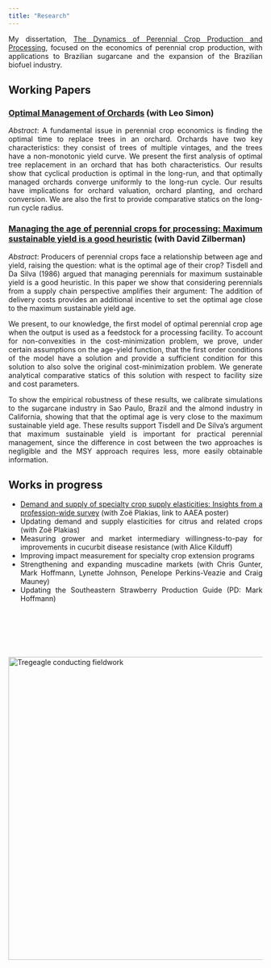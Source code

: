 ```yaml
---
title: "Research"
---
```


<style>
body {
text-align: justify}
</style>

<!-- Research page under construction -->

My dissertation, [The Dynamics of Perennial Crop Production and Processing](files/dissertationFinal.pdf), focused on the economics of perennial crop production, with applications to Brazilian sugarcane and the expansion of the Brazilian biofuel industry.


## Working Papers

### [Optimal Management of Orchards](files/OptimalManagementOfOrchards_200909.pdf) (with Leo Simon)

*Abstract*:
A fundamental issue in perennial crop economics is finding the optimal time to replace trees in an orchard. Orchards have two key characteristics: they consist of trees of multiple vintages, and the trees have a non-monotonic yield curve. We present the first analysis of optimal tree replacement in an orchard that has both characteristics. Our results show that cyclical production is optimal in the long-run, and that optimally managed orchards converge uniformly to the long-run cycle. Our results have implications for orchard valuation, orchard planting, and orchard conversion. We are also the first to provide comparative statics on the long-run cycle radius. 


### [Managing the age of perennial crops for processing: Maximum sustainable yield is a good heuristic](files/Tregeagle_Zilberman_biorefinery_Jul07_2021.pdf) (with David Zilberman)
*Abstract*:
Producers of perennial crops face a relationship between age and yield, raising the question: what is the optimal age of their crop? Tisdell and Da Silva (1986) argued that managing perennials for maximum sustainable yield is a good heuristic. In this paper we show that considering perennials from a supply chain perspective amplifies their argument: The addition of delivery costs provides an additional incentive to set the optimal age close to the maximum sustainable yield age.

We present, to our knowledge, the first model of optimal perennial crop age when the output is used as a feedstock for a processing facility. To account for non-convexities in the cost-minimization problem, we prove, under certain assumptions on the age-yield function, that the first order conditions of the model have a solution and provide a sufficient condition for this solution to also solve the original cost-minimization problem. We generate analytical comparative statics of this solution with respect to facility size and cost parameters. 

To show the empirical robustness of these results, we calibrate simulations to the sugarcane industry in Sao Paulo, Brazil and the almond industry in California, showing that that the optimal age is very close to the maximum sustainable yield age. These results support Tisdell and De Silva’s argument that maximum sustainable yield is important for practical perennial management, since the difference in cost between the two approaches is negligible and the MSY approach requires less, more easily obtainable information.


## Works in progress
  - [Demand and supply of specialty crop supply elasticities: Insights from a profession-wide survey](files/SCSE Poster Draft Final.pdf) (with Zoë Plakias, link to AAEA poster)
  - Updating demand and supply elasticities for citrus and related crops (with Zoë Plakias)
  - Measuring grower and market intermediary willingness-to-pay for improvements in cucurbit disease resistance (with Alice Kilduff)
  - Improving impact measurement for specialty crop extension programs
  - Strengthening and expanding muscadine markets (with Chris Gunter, Mark Hoffmann, Lynette Johnson, Penelope Perkins-Veazie and Craig Mauney)
  - Updating the Southeastern Strawberry Production Guide (PD: Mark Hoffmann)

<br>

<br>

<br>

<img align="center" src="./photos/MagicSweetPotatoForest.jpg" width = "600" title="Tregeagle conducting fieldwork">
